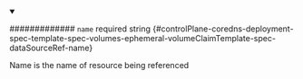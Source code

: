 
<details className="config-field" data-expandable="false" open>
<summary>

############# `name` <span className="config-field-required" data-required="false">required</span> <span className="config-field-type">string</span> <span className="config-field-default"></span> <span className="config-field-enum"></span> {#controlPlane-coredns-deployment-spec-template-spec-volumes-ephemeral-volumeClaimTemplate-spec-dataSourceRef-name}

Name is the name of resource being referenced

</summary>



</details>

